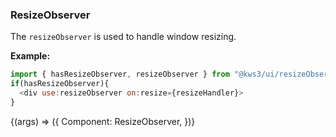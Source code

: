 
<Version />

<Meta title="Utils/2. Examples/ResizeObserver" />

### ResizeObserver

The `resizeObserver` is used to handle window resizing.

**Example:**

```js
import { hasResizeObserver, resizeObserver } from "@kws3/ui/resizeObserver";
if(hasResizeObserver){
  <div use:resizeObserver on:resize={resizeHandler}>
}
```

<Story name="ResizeObserver" args={{}}>
  {(args) => ({
    Component: ResizeObserver,
  })}
</Story>
